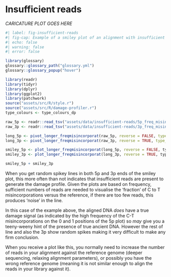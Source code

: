 # Insufficient reads


<!-- ![_CAPTION GOES HERE](assets/images/512px-Salvador_dali_als_Auge.jpg){#fig-double-stranded-caricature} -->

_CARICATURE PLOT GOES HERE_


```r
#| label: fig-insufficient-reads
#| fig-cap: Example of a smiley plot of an alignment with insufficient reads to generate a confident smiley plot. Data taken from a non-UDG library of a captured Woolly Mammoth mitochondrial genome (JK2782) from [@Fellows_Yates2017-rp], and sampled aligned reads down to 50 reads. Damage data generated using [DamageProfiler](/intro.qmd) and plotted using R and tidyverse packages [@Wickham2019-ot].
#| echo: false
#| warning: false
#| error: false

library(glossary)
glossary::glossary_path("glossary.yml")
glossary::glossary_popup("hover")

library(readr)
library(tidyr)
library(dplyr)
library(ggplot2)
library(patchwork)
source("assets/src/R/style.r")
source("assets/src/R/damage-profiler.r")
type_colours <- type_colours_dp

raw_5p <- readr::read_tsv("assets/data/insufficient-reads/5p_freq_misincorporations.txt", comment = "#")
raw_3p <- readr::read_tsv("assets/data/insufficient-reads/3p_freq_misincorporations.txt", comment = "#")

long_5p <- pivot_longer_freqmisincorporat(raw_5p, reverse = FALSE, type_colours = type_colours)
long_3p <- pivot_longer_freqmisincorporat(raw_3p, reverse = TRUE, type_colours = type_colours)

smiley_5p <- plot_longer_freqmisincorporat(long_5p, reverse = FALSE, type_colours)
smiley_3p <- plot_longer_freqmisincorporat(long_3p, reverse = TRUE, type_colours)

smiley_5p + smiley_3p

```

When you get random spikey lines in both 5p and 3p ends of the smiley plot, this more often than not indicates that insufficient reads are present to generate the damage profile. Given the plots are based on frequency, sufficient numbers of reads are needed to visualise the 'fraction' of C to T misincorporations versus the reference, if there are too few reads, this produces 'noise' in the line.

In this case of the example above, the aligned DNA _does_ have a true damage signal (as indicated by the high frequency of the C-T misincorporations on the 0 and 1 positions of the 5p plot) so _may_ give you a teeny-weeny hint of the presence of true ancient DNA. However the rest of line and also the 3p show random spikes making it very difficult to make any firm conclusion.

When you receive a plot like this, you normally need to increase the number of reads in your alignment against the reference genome (deeper sequencing, relaxing alignment parameters), or possibly you have the wrong reference genome (meaning it is not similar enough to align the reads in your library against it).